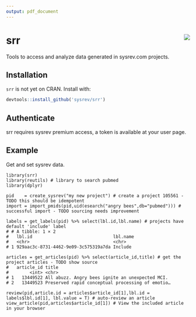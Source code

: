 ```yaml
---
output: pdf_document
---
```


# srr <img src="man/figures/logo.svg" align="right" />
Tools to access and analyze data generated in sysrev.com projects.

## Installation
`srr` is not yet on CRAN. Install with:
``` r
devtools::install_github('sysrev/srr')
```

## Authenticate
srr requires sysrev premium access, a token is available at your user page.


## Example
Get and set sysrev data.

```
library(srr)
library(reutils) # library to search pubmed
library(dplyr)

pid    = create_sysrev("my new project") # create a project 105561 - TODO this should be idempotent
import = import_pmids(pid,uid(esearch("angry bees",db="pubmed"))) # successful import - TODO sourcing needs improvement

labels = get_labels(pid) %>% select(lbl.id,lbl.name) # projects have default 'include' label
# # A tibble: 1 × 2
#   lbl.id                               lbl.name
#   <chr>                                <chr>   
# 1 929aac3c-8731-4462-9e09-3c575319a7da Include

articles = get_articles(pid) %>% select(article_id,title) # get the project articles - TODO show source
#   article_id title                                           
#        <int> <chr>                                           
# 1   13449522 All abuzz. Angry bees ignite an unexpected MCI. 
# 2   13449523 Preserved rapid conceptual processing of emotio…

review(pid,article.id = articles$article_id[1],lbl.id = labels$lbl.id[1], lbl.value = T) # auto-review an article
view_article(pid,articles$article_id[1]) # View the included article in your browser
```
